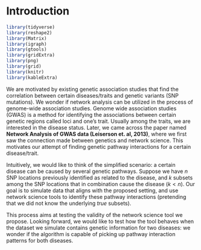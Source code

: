 # Introduction 

```r
library(tidyverse)
library(reshape2)
library(Matrix)
library(igraph)
library(gtools)
library(gridExtra)
library(png)
library(grid)
library(knitr)
library(kableExtra)
```

We are motivated by existing genetic association studies that find the correlation between certain diseases/traits and genetic variants (SNP mutations). We wonder if network analysis can be utilized in the process of genome-wide association studies. Genome wide association studies (GWAS) is a method for identifying the associations between certain genetic regions called loci and one’s trait. Usually among the traits, we are interested in the disease status. Later, we came across the paper named **Network Analysis of GWAS data (Leiserson et. al, 2013)**, where we first saw the connection made between genetics and network science. This motivates our attempt of finding genetic pathway interactions for a certain disease/trait.

Intuitively, we would like to think of the simplified scenario: a certain disease can be caused by several genetic pathways. Suppose we have $n$ SNP locations previously identified as related to the disease, and $k$ subsets among the SNP locations that in combination cause the disease ($k < n$). Our goal is to simulate data that aligns with the proposed setting, and use network science tools to identify these pathway interactions (pretending that we did not know the underlying *true* subsets).

This process aims at testing the validity of the network science tool we propose. Looking forward, we would like to test how the tool behaves when the dataset we simulate contains genetic information for two diseases: we wonder if the algorithm is capable of picking up pathway interaction patterns for both diseases.
